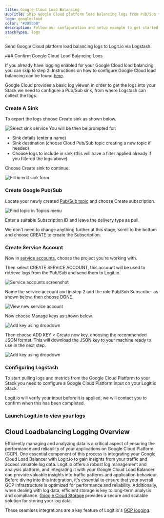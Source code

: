 ```yaml
---
title: Google Cloud Load Balancing
subTitle: Ship Google Cloud platform load balancing logs from Pub/Sub to Logstash
logo: googlecloud
color: "#205bb0"
description: Follow our configuration and setup example to get started with shipping Google Cloud Load Balancing logs to Lostash for monitoring and analysis in Logit.io. 
stackTypes: logs
---
```


Send Google Cloud platform load balancing logs to Logit.io via Logstash.

<Steps>
  ### Confirm Google Cloud Load Balancing Logs

  If you already have logging enabled for your Google Cloud load balancing you can skip to step 2. 
  Instructions on how to configure Google Cloud load balancing can 
  be found [here](https://cloud.google.com/load-balancing/docs/https/https-logging-monitoring).

  Google Cloud provides a basic log viewer, in order to get the logs into your Stack we need to configure a Pub/Sub sink, 
  from where Logstash can collect the logs.

  ### Create A Sink

  To export the logs choose Create sink as shown below.

  ![Select sink service](@/images/integrations/google-pubsub/gcp-ss2.png)
  You will be then be prompted for:
  - Sink details (enter a name)
  - Sink destination (choose Cloud Pub/Sub topic creating a new topic if needed)
  - Choose logs to include in sink (this will have a filter applied already if you filtered the logs above)

  Choose Create sink to continue.

  ![Fill in edit sink form](@/images/integrations/google-pubsub/gcp-ss3.png)

  ### Create Google Pub/Sub

  Locate your newly created [Pub/Sub topic](https://console.cloud.google.com/cloudpubsub/topic/) and choose Create subscription.

  ![Find topic in Topics menu](@/images/integrations/google-pubsub/gcp-ss5.png)
  
  Enter a suitable Subscription ID and leave the delivery type as pull.

  We don't need to change anything further at this stage, scroll to the bottom and choose CREATE to create the Subscription.

  ### Create Service Account

  Now in [service accounts](https://console.cloud.google.com/iam-admin/serviceaccounts), choose the project you're working with. 
      
  Then select CREATE SERVICE ACCOUNT, this account will be used to retrieve logs from the Pub/Sub and send them to Logit.io.

  ![Service accounts screenshot](@/images/integrations/google-pubsub/gcp-ss8.png)

  Name the service account and in step 2 add the role Pub/Sub Subscriber as shown below, then choose DONE.
  
  ![View new service account](@/images/integrations/google-pubsub/gcp-ss11.png)

  Now choose Manage keys as shown below.

  ![Add key using dropdown](@/images/integrations/google-pubsub/gcp-ss12.png)

  Then choose ADD KEY > Create new key, choosing the recommended JSON format. This will download the JSON key to your machine ready to use in the next step.

  ![Add key using dropdown](@/images/integrations/google-pubsub/gcp-ss13.png)

  ### Configuring Logstash

  To start pulling logs and metrics from the Google Cloud Platform to your Stack you need to configure a Google Cloud Platform Input on your Logit.io Stack.

  <ConfigurePubSub type="" utmSource="Google_Cloud_Load_Balancing" utmMedium="google" utmCampaign="googlecloudloadbalancing"/>

  <Callout type="info">
    Logit.io will verify your input before it is applied, we will contact you to confirm when this has been completed.
  </Callout>

  ### Launch Logit.io to view your logs
  <LaunchStack utmMedium="google" utmCampaign="googlecloudloadbalancing" source="Google_Cloud_Load_Balancing" />
</Steps>

## Cloud Loadbalancing Logging Overview

Efficiently managing and analyzing data is a critical aspect of ensuring the performance and reliability of your applications on Google Cloud Platform (GCP). 
One essential component of this process is integrating your Google Cloud Load Balancer with Logit.io to gain insights from your traffic and access valuable log data. 
Logit.io offers a robust log management and analysis platform, and integrating it with your Google Cloud Load Balancer can provide valuable insights into traffic 
patterns and application behaviour. Before diving into this integration, it's essential to ensure that your overall GCP infrastructure is optimized for performance 
and reliability. Additionally, when dealing with log data, efficient storage is key to long-term analysis and compliance. 
[Google Cloud Storage](/integrations/log-management/google-cloud/storage-audit) provides a secure and scalable solution for storing your log data.

These seamless integrations are a key feature of Logit.io's [GCP logging](https://logit.io/solutions/gcp-logging/).